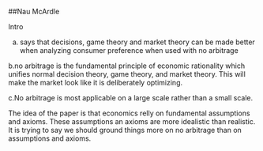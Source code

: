 ##Nau McArdle

Intro

  a. says that decisions, game theory and market theory can be made better when analyzing consumer preference when used with no arbitrage
  
  b.no arbitrage is the fundamental principle of economic rationality which unifies normal decision theory, game theory, and market theory.  This will make the market look like it is deliberately optimizing.
  
  c.No arbitrage is most applicable on a large scale rather than a small scale.
  
The idea of the paper is that economics relly on fundamental assumptions and axioms.  These assumptions an axioms are more idealistic than realistic.  It is trying to say we should ground things more on no arbitrage than on assumptions and axioms.


